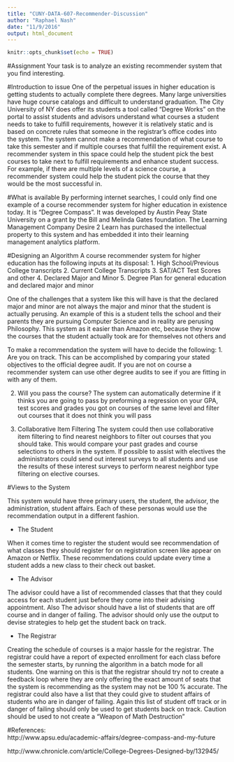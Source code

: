 ```yaml
---
title: "CUNY-DATA-607-Recommender-Discussion"
author: "Raphael Nash"
date: "11/9/2016"
output: html_document
---
```


```r
knitr::opts_chunk$set(echo = TRUE)
```

#Assignment 
Your task is to analyze an existing recommender system that you find interesting. 

#Introduction to issue
One of the perpetual issues in higher education is getting students to actually complete there degrees.  Many large universities have huge course catalogs and difficult to understand graduation.  The City University of NY does offer its students a tool called “Degree Works” on the portal to assist students and advisors understand what courses a student needs to take to fulfill requirements, however it is relatively static and is based on concrete rules that someone in the registrar’s office codes into the system.  The system cannot make a recommendation of what course to take this semester and if multiple courses that fulfill the requirement exist.  A recommender system in this space could help the student pick the best courses to take next to fulfill requirements and enhance student success.  For example, if there are multiple levels of a science course, a recommender system could help the student pick the course that they would be the most successful in.  

#What is available
By performing internet searches, I could only find one example of a course recommender system for higher education in existence today.  It is “Degree Compass”.   It was developed by Austin Peay State University on a grant by the Bill and Melinda Gates foundation.  The Learning Management Company Desire 2 Learn has purchased the intellectual property to this system and has embedded it into their learning management analytics platform.  

#Designing an Algorithm
A course recommender system for higher education has the following inputs at its disposal:
1.	High School/Previous College transcripts
2.	Current College Transcripts
3.	SAT/ACT Test Scores and other 
4.	Declared Major and Minor
5.	Degree Plan for general education and declared major and minor

One of the challenges that a system like this will have is that the declared major and minor are not always the major and minor that the student is actually perusing.  An example of this is a student tells the school and their parents they are pursuing Computer Science and in reality are perusing Philosophy.    This system as it easier than Amazon etc, because they know the courses that the student actually took are for themselves not others and 

To make a recommendation the system will have to decide the following:
1.	Are you on track.
This can be accomplished by comparing your stated objectives to the official degree audit.  If you are not on course a recommender system can use other degree audits to see if you are fitting in with any of them.  

2.	Will you pass the course?
The system can automatically determine if it thinks you are going to pass by preforming a regression on your GPA, test scores and grades you got on courses of the same level and filter out courses that it does not think you will pass

3.	Collaborative Item Filtering
The system could then use collaborative item filtering to find nearest neighbors to filter out courses that you should take.  This would compare your past grades and course selections to others in the system.  If possible to assist with electives the administrators could send out interest surveys to all students and use the results of these interest surveys to perform nearest neighbor type filtering on elective courses.

#Views to the System

This system would have three primary users, the student, the advisor, the administration, student affairs.  Each of these personas would use the recommendation output in a different fashion.

* The Student

When it comes time to register the student would see recommendation of what classes they should register for on registration screen like appear on Amazon or Netflix.  These recommendations could update every time a student adds a new class to their check out basket.

* The Advisor

The advisor could have a list of recommended classes that that they could access for each student just before they come into their advising appointment.  Also The advisor should have a list of students that are off course and in danger of failing.  The advisor should only use the output to devise strategies to help get the student back on track.  

* The Registrar

Creating the schedule of courses is a major hassle for the registrar.  The registrar could have a report of expected enrollment for each class before the semester starts, by running the algorithm in a batch mode for all students.  One warning on this is that the registrar should try not to create a feedback loop where they are only offering the exact amount of seats that the system is recommending as the system may not be 100 % accurate.  The registrar could also have a list that they could give to student affairs of students who are in danger of failing.  Again this list of student off track or in danger of failing should only be used to get students back on track.  Caution should be used to not create a “Weapon of Math Destruction”

#References:  
http://www.apsu.edu/academic-affairs/degree-compass-and-my-future

http://www.chronicle.com/article/College-Degrees-Designed-by/132945/
